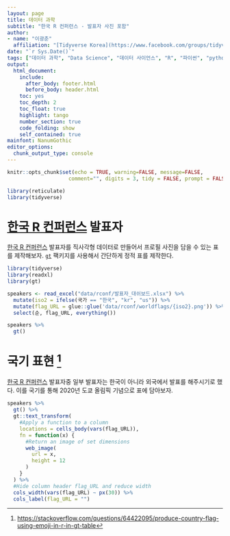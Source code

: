 ```yaml
---
layout: page
title: 데이터 과학
subtitle: "한국 R 컨퍼런스 - 발표자 사진 포함"
author:
- name: "이광춘"
  affiliation: "[Tidyverse Korea](https://www.facebook.com/groups/tidyverse/)"
date: "`r Sys.Date()`"
tags: ["데이터 과학", "Data Science", "데이터 사이언스", "R", "파이썬", "python", "reticulate", "통계팩키지", "통계", "팩키지", "tidy blocks", "표", "한국 R 컨퍼런스", "rconf"]
output:
  html_document: 
    include:
      after_body: footer.html
      before_body: header.html
    toc: yes
    toc_depth: 2
    toc_float: true
    highlight: tango
    number_section: true
    code_folding: show
    self_contained: true
mainfont: NanumGothic
editor_options: 
  chunk_output_type: console
---
```


```r
knitr::opts_chunk$set(echo = TRUE, warning=FALSE, message=FALSE,
                    comment="", digits = 3, tidy = FALSE, prompt = FALSE, fig.align = 'center')

library(reticulate)
library(tidyverse)

```

# [한국 R 컨퍼런스](https://use-r.kr/) 발표자 {#rconf-speakers}

[한국 R 컨퍼런스](https://use-r.kr/) 발표자를 직사각형 데이터로 만들어서 프로필 사진을 담을 수 있는 표를 제작해보자.
[`gt`](https://github.com/rstudio/gt/) 팩키지를 사용해서 간단하게 정적 표를 제작한다.

```r
library(tidyverse)
library(readxl)
library(gt)

speakers <- read_excel("data/rconf/발표자_대쉬보드.xlsx") %>% 
  mutate(iso2 = ifelse(국가 == "한국", "kr", "us")) %>% 
  mutate(flag_URL = glue::glue('data/rconf/worldflags/{iso2}.png')) %>% 
  select(순, flag_URL, everything())

speakers %>% 
  gt()
```


# 국기 표현 [^flag-in-r] {#rconf-speakers-country}

[^flag-in-r]: <https://stackoverflow.com/questions/64422095/produce-country-flag-using-emoji-in-r-in-gt-table>

[한국 R 컨퍼런스](https://use-r.kr/) 발표자중 일부 발표자는 한국이 아니라 외국에서 발표를 해주시기로 했다. 이를 국기를 통해 2020년 도쿄 올림픽 기념으로 표에 담아보자.

```r

speakers %>% 
  gt() %>% 
  gt::text_transform(
    #Apply a function to a column
    locations = cells_body(vars(flag_URL)),
    fn = function(x) {
      #Return an image of set dimensions
      web_image(
        url = x,
        height = 12
      )
    }
  ) %>% 
  #Hide column header flag_URL and reduce width
  cols_width(vars(flag_URL) ~ px(30)) %>% 
  cols_label(flag_URL = "")
```





